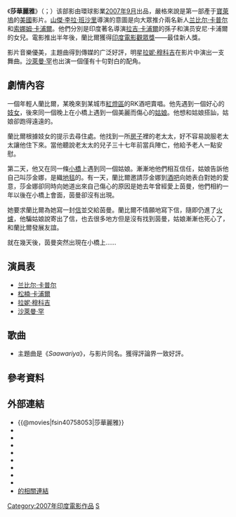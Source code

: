 {{Infobox Film
| name               = 莎華麗雅
| original_name      = {{lang|hi|सावरिया}}<br/>{{lang|en|Saawariya}}
| image              = 
| caption            = 
| director           = [[山傑·李拉·班沙里|山傑·李拉·班沙里]]
| producer           = 山傑·李拉·班沙里
| writer             = Prakash Kapadia<br/>Vibhu Puri
| starring           = Ranbir Kapoor<br/>Sonam Kapoor<br/>Salman Khan<br/>Rani Mukerji<br/>Zohra Sehgal
| music              = Monty Sharma
| cinematography     = Ravi K. Chandran
| editing            = Sanjay Leela Bhansali
| production_company = 
| distributor        = SLB Films
| released           = 2007年11月8日：<br/>在新加坡上映<br/>2007年11月9日：<br/>在馬來西亞上映
| runtime            = 140 分鐘
| country            = 印度
| awards             = 
| language           = [[印地語|印地語]]
| preceded_by        = 
| followed_by        = 
| hk_name            = 愛人<ref name="從未上映">此電影從來在[[香港|香港]]及[[台灣|台灣]]的電影院尚未上映，現時在自己的從未上映地區發行影碟(此影碟發行時將電影的原名翻譯成自己的從未上映地區的中文名稱)。</ref>
| tw_name            = 魔幻藍詩<ref name="從未上映" />
}}
《'''莎華麗雅'''》（{{lang-hi|'''सावरिया'''}}；{{lang-en|'''Saawariya'''}}）该部影由環球影業[[2007年9月|2007年9月]]出品，嚴格來說是第一部產于[[寶萊塢|寶萊塢]]的[[美國|美國]]影片。[[山傑·李拉·班沙里|山傑·李拉·班沙里]]導演的意圖是向大眾推介兩名新人[[兰比尔·卡普尔|兰比尔·卡普尔]]和[[索娜姆·卡浦爾|索娜姆·卡浦爾]]。他們分別是印度著名導演[[拉吉·卡浦爾|拉吉·卡浦爾]]的孫子和演员安尼·卡浦爾的女兒。電影推出半年後，蘭比爾獲得[[印度電影觀眾獎|印度電影觀眾獎]]——最佳新人獎。

影片音樂優美，主題曲得到傳媒的广泛好評，明星[[拉妮·穆科吉|拉妮·穆科吉]]在影片中演出一支舞曲。[[沙萊曼·罕|沙萊曼·罕]]也出演一個僅有十句對白的配角。

==劇情內容==

一個年輕人蘭比爾，某晚來到某城市[[紅燈區|紅燈區]]的RK酒吧賣唱。他先遇到一個好心的[[妓女|妓女]]，後來同一個晚上在小橋上遇到一個美麗而傷心的[[姑娘|姑娘]]。他想和姑娘搭訕，姑娘卻跑得遠遠的。

蘭比爾根據妓女的提示去尋住處。他找到一所[[房子|房子]]裡的老太太，好不容易說服老太太讓他住下來。當他聽說老太太的兒子三十七年前當兵陣亡，他給予老人一點安慰。

第二天，他又在同一條[[小橋|小橋]]上遇到同一個姑娘。漸漸地他們相互信任，姑娘告訴他自己叫莎金娜，是織[[地毯|地毯]]的。有一天，蘭比爾邀請莎金娜到[[酒吧|酒吧]]向她表白對她的愛意，莎金娜卻同時向她道出來自己傷心的原因是她去年曾經愛上茵曼，他們相約一年以後在小橋上會面，茵曼卻沒有出現。

她要求蘭比爾為她寫一封[[信|信]]並交給茵曼。蘭比爾不情願地寫下信，隨即仍進了[[火爐|火爐]]，他騙姑娘說寄出了信，也去很多地方但是沒有找到茵曼，姑娘漸漸也死心了，和蘭比爾發展友誼。

就在幾天後，茵曼突然出現在小橋上……

==演員表==
*[[兰比尔·卡普尔|兰比尔·卡普尔]]
*[[松楠·卡浦爾|松楠·卡浦爾]]
*[[拉妮·穆科吉|拉妮·穆科吉]]
*[[沙萊曼·罕|沙萊曼·罕]]

==歌曲==
*主題曲是《''Saawariya''》，与影片同名。獲得評論界一致好評。

==參考資料==
{{reflist}}

==外部連結==
*{{@movies|fsin40758053|莎華麗雅}}
*{{douban|title=莎華麗雅}}
*{{Mtime|68998|莎華麗雅}}
*{{Amg movie|410928|莎華麗雅}}
*{{rotten-tomatoes|10008748-saawariya|莎華麗雅}}
*{{mojo title|saawariya|莎華麗雅}}
*{{Tcmdb title|658293|莎華麗雅}}
*{{metacritic film|saawariya|莎華麗雅}}
*{{imdb title|0758053|莎華麗雅}}
*[http://www.rediff.com/movies/2007/nov/08saawariya.htm/ {{lang|en|Rediff India Abroad}}的相關連結]{{en}}

[[Category:2007年印度電影作品|Category:2007年印度電影作品]]
[[Category:音樂及音樂家題材電影|S]]